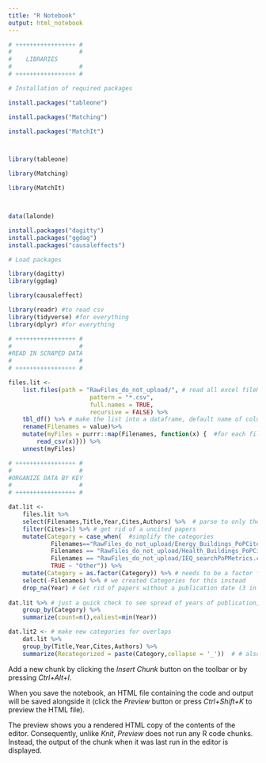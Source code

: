 ---
title: "R Notebook"
output: html_notebook
---
 

```{r}

# +++++++++++++++++ #
#                   # 
#    LIBRARIES
#                   #
# +++++++++++++++++ #

# Installation of required packages

install.packages("tableone")

install.packages("Matching")

install.packages("MatchIt")



library(tableone)

library(Matching)

library(MatchIt)




```
```{r}
data(lalonde)

```

```{r}
install.packages("dagitty")
install.packages("ggdag")
install.packages("causaleffects")
```

```{r}


# Load packages

library(dagitty)
library(ggdag)

library(causaleffect)

library(readr) #to read csv 
library(tidyverse) #for everything 
library(dplyr) #for everything 

# +++++++++++++++++ #
#                   # 
#READ IN SCRAPED DATA
#                   #
# +++++++++++++++++ #

files.lit <- 
    list.files(path = "RawFiles_do_not_upload/", # read all excel fileNAMES from this folder
                       pattern = "*.csv",
                       full.names = TRUE,
                       recursive = FALSE) %>% 
    tbl_df() %>% # make the list into a dataframe, default name of column is "value"
    rename(Filenames = value)%>%
    mutate(myFiles = purrr::map(Filenames, function(x) {  #for each filename, read in the file (gets nested)
        read_csv(x)})) %>% 
    unnest(myFiles)  

# +++++++++++++++++ #
#                   # 
#ORGANIZE DATA BY KEY
#                   #
# +++++++++++++++++ # 

dat.lit <-
    files.lit %>%
    select(Filenames,Title,Year,Cites,Authors) %>%  # parse to only the relevant columns
    filter(Cites>1) %>% # get rid of a uncited papers
    mutate(Category = case_when(  #simplify the categories
            Filenames=="RawFiles_do_not_upload/Energy_Buildings_PoPCites.csv" ~ "Energy",
            Filenames == "RawFiles_do_not_upload/Health_Buildings_PoPCites.csv" ~ "Health",
            Filenames == "RawFiles_do_not_upload/IEQ_searchPoPMetrics.csv" ~ "IEQ",
            TRUE ~ "Other")) %>%
    mutate(Category = as.factor(Category)) %>% # needs to be a factor for grouping later on
    select(-Filenames) %>% # we created Categories for this instead 
    drop_na(Year) # Get rid of papers without a publication date (3 in Health and 3 in IEQ)
    
dat.lit %>% # just a quick check to see spread of years of publication, by category
    group_by(Category) %>%
    summarize(count=n(),ealiest=min(Year))

dat.lit2 <- # make new categories for overlaps 
    dat.lit %>%
    group_by(Title,Year,Cites,Authors) %>%
    summarize(Recategorized = paste(Category,collapse = '_'))  # # also needs to be a factor for grouping later on...


```

Add a new chunk by clicking the *Insert Chunk* button on the toolbar or by pressing *Ctrl+Alt+I*.

When you save the notebook, an HTML file containing the code and output will be saved alongside it (click the *Preview* button or press *Ctrl+Shift+K* to preview the HTML file).

The preview shows you a rendered HTML copy of the contents of the editor. Consequently, unlike *Knit*, *Preview* does not run any R code chunks. Instead, the output of the chunk when it was last run in the editor is displayed.

